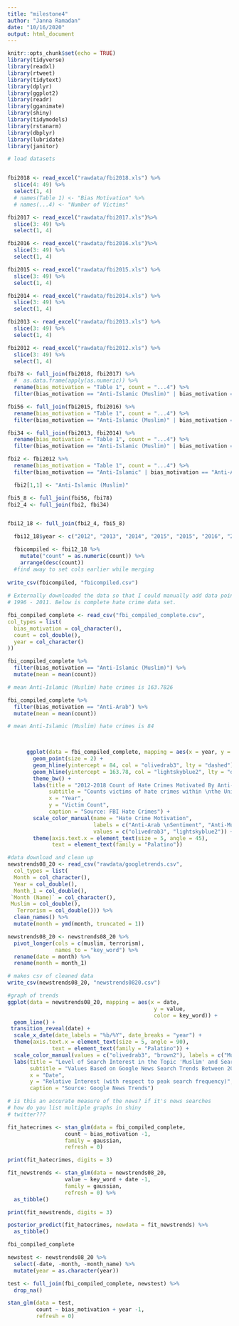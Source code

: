 ```yaml
---
title: "milestone4"
author: "Janna Ramadan"
date: "10/16/2020"
output: html_document
---
```


```r
knitr::opts_chunk$set(echo = TRUE)
library(tidyverse)
library(readxl)
library(rtweet)
library(tidytext)
library(dplyr)
library(ggplot2)
library(readr)
library(gganimate)
library(shiny)
library(tidymodels)
library(rstanarm)
library(dbplyr)
library(lubridate)
library(janitor)

```


```r
# load datasets


fbi2018 <- read_excel("rawdata/fbi2018.xls") %>%
  slice(4: 49) %>%
  select(1, 4) 
  # names(Table 1) <- "Bias Motivation" %>%
  # names(...4) <- "Number of Victims"

fbi2017 <- read_excel("rawdata/fbi2017.xls")%>%
  slice(3: 49) %>%
  select(1, 4)

fbi2016 <- read_excel("rawdata/fbi2016.xls")%>%
  slice(3: 49) %>%
  select(1, 4)

fbi2015 <- read_excel("rawdata/fbi2015.xls") %>%
  slice(3: 49) %>%
  select(1, 4)

fbi2014 <- read_excel("rawdata/fbi2014.xls") %>%
  slice(3: 49) %>%
  select(1, 4)

fbi2013 <- read_excel("rawdata/fbi2013.xls") %>%
  slice(3: 49) %>%
  select(1, 4)

fbi2012 <- read_excel("rawdata/fbi2012.xls") %>%
  slice(3: 49) %>%
  select(1, 4)

```

```r
fbi78 <- full_join(fbi2018, fbi2017) %>%
  #  as.data.frame(apply(as.numeric)) %>%
  rename(bias_motivation = "Table 1", count = "...4") %>%
  filter(bias_motivation == "Anti-Islamic (Muslim)" | bias_motivation == "Anti-Arab") 

fbi56 <- full_join(fbi2015, fbi2016) %>%
  rename(bias_motivation = "Table 1", count = "...4") %>%
  filter(bias_motivation == "Anti-Islamic (Muslim)" | bias_motivation == "Anti-Arab") 

fbi34 <- full_join(fbi2013, fbi2014) %>%
  rename(bias_motivation = "Table 1", count = "...4") %>%
  filter(bias_motivation == "Anti-Islamic (Muslim)" | bias_motivation == "Anti-Arab") 

fbi2 <- fbi2012 %>%
  rename(bias_motivation = "Table 1", count = "...4") %>%
  filter(bias_motivation == "Anti-Islamic" | bias_motivation == "Anti-Arab")

  fbi2[1,1] <- "Anti-Islamic (Muslim)"

fbi5_8 <- full_join(fbi56, fbi78)
fbi2_4 <- full_join(fbi2, fbi34)


fbi12_18 <- full_join(fbi2_4, fbi5_8)

  fbi12_18$year <- c("2012", "2013", "2014", "2015", "2015", "2016", "2016", "2018", "2018", "2017", "2017")

  fbicompiled <- fbi12_18 %>%
    mutate("count" = as.numeric(count)) %>%
    arrange(desc(count))
  #find away to set cols earlier while merging
    
write_csv(fbicompiled, "fbicompiled.csv")
  
# Externally downloaded the data so that I could manually add data points from
# 1996 - 2011. Below is complete hate crime data set.

fbi_compiled_complete <- read_csv("fbi_compiled_complete.csv",
col_types = list(
  bias_motivation = col_character(),
  count = col_double(),
  year = col_character()
))

fbi_compiled_complete %>%
  filter(bias_motivation == "Anti-Islamic (Muslim)") %>%
  mutate(mean = mean(count))

# mean Anti-Islamic (Muslim) hate crimes is 163.7826 

fbi_compiled_complete %>%
  filter(bias_motivation == "Anti-Arab") %>%
  mutate(mean = mean(count))

# mean Anti-Islamic (Muslim) hate crimes is 84 

  
```

```r

      ggplot(data = fbi_compiled_complete, mapping = aes(x = year, y = count, color = bias_motivation)) +
        geom_point(size = 2) +
        geom_hline(yintercept = 84, col = "olivedrab3", lty = "dashed") +
        geom_hline(yintercept = 163.78, col = "lightskyblue2", lty = "dashed") +
        theme_bw() +
        labs(title = "2012-2018 Count of Hate Crimes Motivated By Anti-Muslim or \nAnti-Arab Sentiment",
             subtitle = "Counts victims of hate crimes within \nthe United States",
             x = "Year",
             y = "Victim Count",
             caption = "Source: FBI Hate Crimes") +
        scale_color_manual(name = "Hate Crime Motivation",
                           labels = c("Anti-Arab \nSentiment", "Anti-Muslim \nSentiment"),
                           values = c("olivedrab3", "lightskyblue2")) +
        theme(axis.text.x = element_text(size = 5, angle = 45),
              text = element_text(family = "Palatino"))

```

```r

#data download and clean up
newstrends08_20 <- read_csv("rawdata/googletrends.csv",
  col_types = list(
  Month = col_character(),
  Year = col_double(),
  Month_1 = col_double(),
 `Month (Name)` = col_character(),
 Muslim = col_double(),
   Terrorism = col_double())) %>%  
  clean_names() %>%
  mutate(month = ymd(month, truncated = 1)) 

newstrends08_20 <- newstrends08_20 %>%
  pivot_longer(cols = c(muslim, terrorism), 
               names_to = "key_word") %>%
  rename(date = month) %>%
  rename(month = month_1)

# makes csv of cleaned data
write_csv(newstrends08_20, "newstrends0820.csv")

#graph of trends
ggplot(data = newstrends08_20, mapping = aes(x = date, 
                                              y = value, 
                                              color = key_word)) +
  geom_line() +
 transition_reveal(date) +
  scale_x_date(date_labels = "%b/%Y", date_breaks = "year") +
  theme(axis.text.x = element_text(size = 5, angle = 90),
              text = element_text(family = "Palatino")) +
  scale_color_manual(values = c("olivedrab3", "brown2"), labels = c("Muslim", "Terorrism"), name = "Key Word Search Term") +
  labs(title = "Level of Search Interest in the Topic 'Muslim' and Search Term 'Terrorist'",
       subtitle = "Values Based on Google News Search Trends Between 2008 and 2020", 
       x = "Date", 
       y = "Relative Interest (with respect to peak search frequency)", 
       caption = "Source: Google News Trends")

# is this an accurate measure of the news? if it's news searches
# how do you list multiple graphs in shiny
# twitter???

```


```r
fit_hatecrimes <- stan_glm(data = fbi_compiled_complete,
                  count ~ bias_motivation -1,
                  family = gaussian, 
                  refresh = 0) 

print(fit_hatecrimes, digits = 3)

fit_newstrends <- stan_glm(data = newstrends08_20,
                  value ~ key_word + date -1,
                  family = gaussian, 
                  refresh = 0) %>%
  as_tibble()

print(fit_newstrends, digits = 3)
```

```r
posterior_predict(fit_hatecrimes, newdata = fit_newstrends) %>%
  as_tibble() 

```

```r
fbi_compiled_complete

newstest <- newstrends08_20 %>%
  select(-date, -month, -month_name) %>%
  mutate(year = as.character(year)) 

test <- full_join(fbi_compiled_complete, newstest) %>%
  drop_na()

stan_glm(data = test,
         count ~ bias_motivation + year -1,
         refresh = 0)

```

